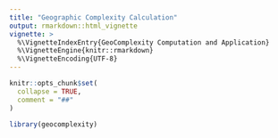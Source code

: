 ```yaml
---
title: "Geographic Complexity Calculation"
output: rmarkdown::html_vignette
vignette: >
  %\VignetteIndexEntry{GeoComplexity Computation and Application}
  %\VignetteEngine{knitr::rmarkdown}
  %\VignetteEncoding{UTF-8}
---
```


```r
knitr::opts_chunk$set(
  collapse = TRUE,
  comment = "##"
)
```

```r
library(geocomplexity)
```
